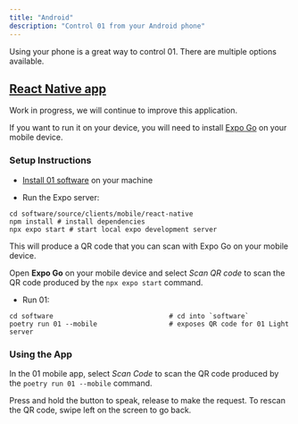 ```yaml
---
title: "Android"
description: "Control 01 from your Android phone"
---
```


Using your phone is a great way to control 01. There are multiple options available.

## [React Native app](https://github.com/OpenInterpreter/01/tree/main/software/source/clients/mobile)

Work in progress, we will continue to improve this application.

If you want to run it on your device, you will need to install [Expo Go](https://expo.dev/go) on your mobile device.

### Setup Instructions

- [Install 01 software](/software/installation) on your machine

- Run the Expo server:

```shell
cd software/source/clients/mobile/react-native
npm install # install dependencies
npx expo start # start local expo development server
```

This will produce a QR code that you can scan with Expo Go on your mobile device.

Open **Expo Go** on your mobile device and select _Scan QR code_ to scan the QR code produced by the `npx expo start` command.

- Run 01:

```shell
cd software                             # cd into `software`
poetry run 01 --mobile                  # exposes QR code for 01 Light server
```

### Using the App

In the 01 mobile app, select _Scan Code_ to scan the QR code produced by the `poetry run 01 --mobile` command.

Press and hold the button to speak, release to make the request. To rescan the QR code, swipe left on the screen to go back.
